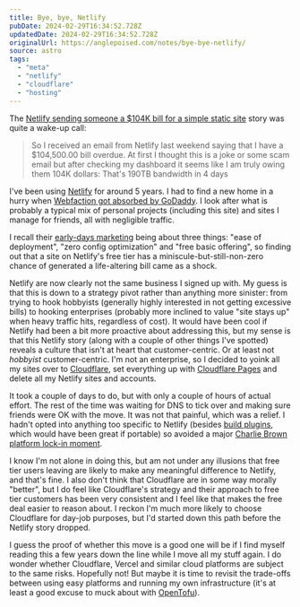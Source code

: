 ```yaml
---
title: Bye, bye, Netlify
pubDate: 2024-02-29T16:34:52.728Z
updatedDate: 2024-02-29T16:34:52.728Z
originalUrl: https://anglepoised.com/notes/bye-bye-netlify/
source: astro
tags:
  - "meta"
  - "netlify"
  - "cloudflare"
  - "hosting"
---
```


The [Netlify sending someone a $104K bill for a simple static site](https://news.ycombinator.com/item?id=39520776) story was quite a wake-up call:

> So I received an email from Netlify last weekend saying that I have a $104,500.00 bill overdue. At first I thought this is a joke or some scam email but after checking my dashboard it seems like I am truly owing them 104K dollars: That's 190TB bandwidth in 4 days

I've been using [Netlify](https://www.netlify.com/) for around 5 years. I had to find a new home in a hurry when [Webfaction got absorbed by GoDaddy](https://news.ycombinator.com/item?id=19377981). I look after what is probably a typical mix of personal projects (including this site) and sites I manage for friends, all with negligible traffic.

I recall their [early-days marketing](http://web.archive.org/web/20190303201629/https://www.netlify.com/) being about three things: "ease of deployment", "zero config optimization" and "free basic offering", so finding out that a site on Netlify's free tier has a miniscule-but-still-non-zero chance of generated a life-altering bill came as a shock.

Netlify are now clearly not the same business I signed up with. My guess is that this is down to a strategy pivot rather than anything more sinister: from trying to hook hobbyists (generally highly interested in not getting excessive bills) to hooking enterprises (probably more inclined to value "site stays up" when heavy traffic hits, regardless of cost). It would have been cool if Netlify had been a bit more proactive about addressing this, but my sense is that this Netlify story (along with a couple of other things I've spotted) reveals a culture that isn't at heart that customer-centric. Or at least not _hobbyist_ customer-centric. I'm not an enterprise, so I decided to yoink all my sites over to [Cloudflare](https://www.cloudflare.com/), set everything up with [Cloudflare Pages](https://pages.cloudflare.com/) and delete all my Netlify sites and accounts.

It took a couple of days to do, but with only a couple of hours of actual effort. The rest of the time was waiting for DNS to tick over and making sure friends were OK with the move. It was not that painful, which was a relief. I hadn't opted into anything too specific to Netlify (besides [build plugins](https://docs.netlify.com/integrations/build-plugins/), which would have been great if portable) so avoided a major [Charlie Brown platform lock-in moment](https://www.youtube.com/watch?v=gqzA1VOiC-M).

I know I'm not alone in doing this, but am not under any illusions that free tier users leaving are likely to make any meaningful difference to Netlify, and that's fine. I also don't think that Cloudflare are in some way morally "better", but I do feel like Cloudflare's strategy and their approach to free tier customers has been very consistent and I feel like that makes the free deal easier to reason about. I reckon I'm much more likely to choose Cloudflare for day-job purposes, but I'd started down this path before the Netlify story dropped.

I guess the proof of whether this move is a good one will be if I find myself reading this a few years down the line while I move all my stuff again. I do wonder whether Cloudflare, Vercel and similar cloud platforms are subject to the same risks. Hopefully not! But maybe it is time to revisit the trade-offs between using easy platforms and running my own infrastructure (it's at least a good excuse to muck about with [OpenTofu](https://opentofu.org/)).
